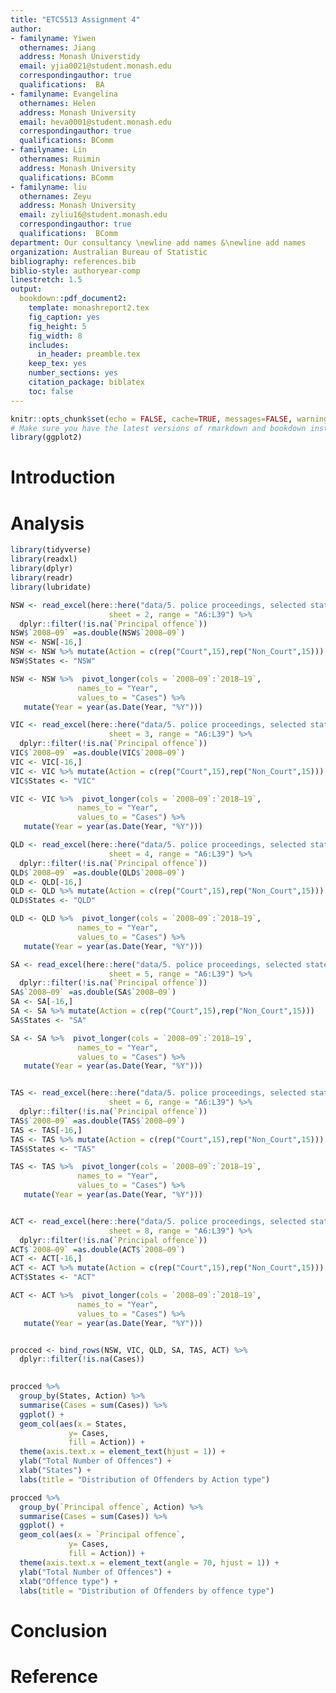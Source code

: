 ```yaml
---
title: "ETC5513 Assignment 4"
author:
- familyname: Yiwen
  othernames: Jiang
  address: Monash Universtidy
  email: yjia0021@student.monash.edu
  correspondingauthor: true
  qualifications:  BA
- familyname: Evangelina
  othernames: Helen
  address: Monash University
  email: heva0001@student.monash.edu
  correspondingauthor: true
  qualifications: BComm
- familyname: Lin
  othernames: Ruimin
  address: Monash University
  qualifications: BComm
- familyname: liu
  othernames: Zeyu
  address: Monash University
  email: zyliu16@student.monash.edu
  correspondingauthor: true
  qualifications:  BComm
department: Our consultancy \newline add names &\newline add names
organization: Australian Bureau of Statistic
bibliography: references.bib
biblio-style: authoryear-comp
linestretch: 1.5
output:
  bookdown::pdf_document2:
    template: monashreport2.tex
    fig_caption: yes
    fig_height: 5
    fig_width: 8
    includes:
      in_header: preamble.tex
    keep_tex: yes
    number_sections: yes
    citation_package: biblatex
    toc: false
---
```


```r
knitr::opts_chunk$set(echo = FALSE, cache=TRUE, messages=FALSE, warning=FALSE)
# Make sure you have the latest versions of rmarkdown and bookdown installed
library(ggplot2)
```


# Introduction

# Analysis

\section*{body 1}

\section*{body 2}

\section*{body 3}

\section*{Police Proceedings}

```r
library(tidyverse)
library(readxl)
library(dplyr)
library(readr)
library(lubridate)
```

```r
NSW <- read_excel(here::here("data/5. police proceedings, selected states and territories.xls"), 
                      sheet = 2, range = "A6:L39") %>% 
  dplyr::filter(!is.na(`Principal offence`))
NSW$`2008–09` =as.double(NSW$`2008–09`)
NSW <- NSW[-16,]
NSW <- NSW %>% mutate(Action = c(rep("Court",15),rep("Non_Court",15)))
NSW$States <- "NSW"

NSW <- NSW %>%  pivot_longer(cols = `2008–09`:`2018–19`,
               names_to = "Year", 
               values_to = "Cases") %>%
   mutate(Year = year(as.Date(Year, "%Y")))

VIC <- read_excel(here::here("data/5. police proceedings, selected states and territories.xls"), 
                      sheet = 3, range = "A6:L39") %>% 
  dplyr::filter(!is.na(`Principal offence`))
VIC$`2008–09` =as.double(VIC$`2008–09`)
VIC <- VIC[-16,]
VIC <- VIC %>% mutate(Action = c(rep("Court",15),rep("Non_Court",15)))
VIC$States <- "VIC"

VIC <- VIC %>%  pivot_longer(cols = `2008–09`:`2018–19`,
               names_to = "Year", 
               values_to = "Cases") %>%
   mutate(Year = year(as.Date(Year, "%Y")))

QLD <- read_excel(here::here("data/5. police proceedings, selected states and territories.xls"), 
                      sheet = 4, range = "A6:L39") %>% 
  dplyr::filter(!is.na(`Principal offence`))
QLD$`2008–09` =as.double(QLD$`2008–09`)
QLD <- QLD[-16,]
QLD <- QLD %>% mutate(Action = c(rep("Court",15),rep("Non_Court",15)))
QLD$States <- "QLD"

QLD <- QLD %>%  pivot_longer(cols = `2008–09`:`2018–19`,
               names_to = "Year", 
               values_to = "Cases") %>%
   mutate(Year = year(as.Date(Year, "%Y")))

SA <- read_excel(here::here("data/5. police proceedings, selected states and territories.xls"), 
                      sheet = 5, range = "A6:L39") %>% 
  dplyr::filter(!is.na(`Principal offence`))
SA$`2008–09` =as.double(SA$`2008–09`)
SA <- SA[-16,]
SA <- SA %>% mutate(Action = c(rep("Court",15),rep("Non_Court",15)))
SA$States <- "SA"

SA <- SA %>%  pivot_longer(cols = `2008–09`:`2018–19`,
               names_to = "Year", 
               values_to = "Cases") %>%
   mutate(Year = year(as.Date(Year, "%Y")))


TAS <- read_excel(here::here("data/5. police proceedings, selected states and territories.xls"), 
                      sheet = 6, range = "A6:L39") %>% 
  dplyr::filter(!is.na(`Principal offence`))
TAS$`2008–09` =as.double(TAS$`2008–09`)
TAS <- TAS[-16,]
TAS <- TAS %>% mutate(Action = c(rep("Court",15),rep("Non_Court",15)))
TAS$States <- "TAS"

TAS <- TAS %>%  pivot_longer(cols = `2008–09`:`2018–19`,
               names_to = "Year", 
               values_to = "Cases") %>%
   mutate(Year = year(as.Date(Year, "%Y")))


ACT <- read_excel(here::here("data/5. police proceedings, selected states and territories.xls"), 
                      sheet = 8, range = "A6:L39") %>% 
  dplyr::filter(!is.na(`Principal offence`))
ACT$`2008–09` =as.double(ACT$`2008–09`)
ACT <- ACT[-16,]
ACT <- ACT %>% mutate(Action = c(rep("Court",15),rep("Non_Court",15)))
ACT$States <- "ACT"

ACT <- ACT %>%  pivot_longer(cols = `2008–09`:`2018–19`,
               names_to = "Year", 
               values_to = "Cases") %>%
   mutate(Year = year(as.Date(Year, "%Y")))


procced <- bind_rows(NSW, VIC, QLD, SA, TAS, ACT) %>%
  dplyr::filter(!is.na(Cases))
  
```

```r
procced %>% 
  group_by(States, Action) %>%
  summarise(Cases = sum(Cases)) %>%
  ggplot() +
  geom_col(aes(x = States,
             y= Cases,
             fill = Action)) +
  theme(axis.text.x = element_text(hjust = 1)) +
  ylab("Total Number of Offences") +
  xlab("States") +
  labs(title = "Distribution of Offenders by Action type")
```

```r
procced %>% 
  group_by(`Principal offence`, Action) %>%
  summarise(Cases = sum(Cases)) %>%
  ggplot() +
  geom_col(aes(x = `Principal offence`,
             y= Cases,
             fill = Action)) +
  theme(axis.text.x = element_text(angle = 70, hjust = 1)) +
  ylab("Total Number of Offences") +
  xlab("Offence type") +
  labs(title = "Distribution of Offenders by offence type") 
```
# Conclusion

# Reference

